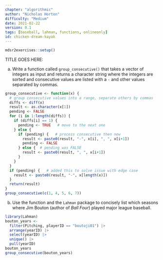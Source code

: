 ```yaml
---
chapter: "algorithmic"
author: "Nicholas Horton"
difficulty: "Medium"
date: 2021-02-22 
version: 0.1
tags: [baseball, lahman, functions, onlineonly]
id: chicken-dream-kayak
---
```


```r
mdsr2exercises::setup()
```

TITLE GOES HERE: 

a. Write a function called `group_consecutive()` that takes a vector of integers as input and returns a character string where the integers are sorted and consecutive values are listed with a `-` and other values separated by commas.
 
<!--begin-answer-->
```r
group_consecutive <- function(x) {
  # group consecutive values into a range, separate others by commas
  diffs <- diff(x)
  result <- as.character(x[1])
  pending <- FALSE
  for (i in 1:length(diffs)) {
    if (diffs[i] == 1) {
      pending <- TRUE   # move to the next one
    } else {
      if (pending) {   # process consecutive then new
        result <- paste0(result, "-", x[i], ", ", x[i+1])
        pending <- FALSE
      } else {  # pending was FALSE
        result <- paste0(result, ", ", x[i+1])
      }
    }
  }
  if (pending) {   # added this to solve issue with edge case
    result <- paste0(result, "-", x[length(x)])
  }
  return(result)
}
group_consecutive(c(1, 4, 5, 6, 7)) 
```
<!--end-answer-->

b. Use the function and the `Lahman` package to concisely list which seasons where Jim Bouton (author of *Ball Four*) played major league baseball.

<!--begin-answer-->
```r
library(Lahman)
bouton_years <-
  filter(Pitching, playerID == "boutoji01") |>
  arrange(yearID) |>
  select(yearID) |>
  unique() |>
  pull(yearID)
bouton_years
group_consecutive(bouton_years)
```

<!--end-answer-->


